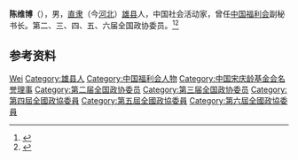 '''陈维博'''（{{bd|1912年||2001年|}}），男，[[直隶|直隶]]（今[[河北|河北]]）[[雄县|雄县]]人，中国社会活动家，曾任[[中国福利会|中国福利会]]副秘书长。第二、三、四、五、六届全国政协委员。<ref>{{Cite book|title=历届全国政协委员人名辞典|author=|publisher=中国国际广播出版社|year=1996|isbn=9787507813746|location=北京|pages=286}}</ref><ref>{{Cite book|title=中华人民共和国职官志|author=何虎生, 李耀东, 向常福主编|publisher=中国社会出版社|year=2003|isbn=9787800883934|location=北京|pages=}}</ref>

== 参考资料 ==
{{reflist}}

{{中国人物小作品}}
{{宋庆龄基金会第三届理事会}}

{{Authority control}}
{{DEFAULTSORT:Chen陈}}
[[Category:陈姓|Wei]]
[[Category:雄县人|Category:雄县人]]
[[Category:中国福利会人物|Category:中国福利会人物]]
[[Category:中国宋庆龄基金会名誉理事|Category:中国宋庆龄基金会名誉理事]]
[[Category:第二届全国政协委员|Category:第二届全国政协委员]]
[[Category:第三届全国政协委员|Category:第三届全国政协委员]]
[[Category:第四屆全國政協委員|Category:第四屆全國政協委員]]
[[Category:第五屆全國政協委員|Category:第五屆全國政協委員]]
[[Category:第六屆全國政協委員|Category:第六屆全國政協委員]]